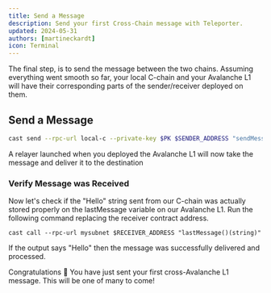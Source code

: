 ```yaml
---
title: Send a Message
description: Send your first Cross-Chain message with Teleporter.
updated: 2024-05-31
authors: [martineckardt]
icon: Terminal
---
```

The final step, is to send the message between the two chains. Assuming everything went smooth so far, your local C-chain and your Avalanche L1 will have their corresponding parts of the sender/receiver deployed on them.

## Send a Message

```bash
cast send --rpc-url local-c --private-key $PK $SENDER_ADDRESS "sendMessage(address,string)" $RECEIVER_ADDRESS "Hello"
```

A relayer launched when you deployed the Avalanche L1 will now take the message and deliver it to the destination

### Verify Message was Received

Now let's check if the "Hello" string sent from our C-chain was actually stored properly on the lastMessage variable on our Avalanche L1. Run the following command replacing the receiver contract address.
```
cast call --rpc-url mysubnet $RECEIVER_ADDRESS "lastMessage()(string)"
```

If the output says "Hello" then the message was successfully delivered and processed.

Congratulations 🎉 You have just sent your first cross-Avalanche L1 message. This will be one of many to come!